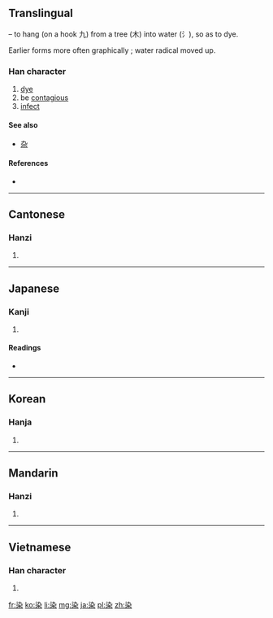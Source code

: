 ==Translingual==
{{Han compound|水|alt1=氵|t1=water|九|t2=hook|木|t3=tree|ls=ic}} – to hang (on a hook 九) from a tree (木) into water (氵), so as to dye.

Earlier forms more often graphically {{Han compound|氵|杂}}; water radical moved up.

===Han character===
{{Han char|rn=75|rad=木|as=05|sn=9|four=3490<sub>4</sub>|canj=水弓木 (END)}}

# [[dye]]
# be [[contagious]]
# [[infect]]

====See also====
* [[杂]]

====References====
* {{Han ref|kx=0519.040|dkj=14621|dj=0907.030|hdz=21188.070|uh=67D3|ud=26579|bh=AC56|bd=44118}}

----

==Cantonese==

===Hanzi===
{{yue-hanzi|jyut=|y=yim5}}

# {{defn|lang=yue|sort=木05}}

----

==Japanese==

===Kanji===
{{ja-kanji|grade=6|rs=木05}}

# {{defn|lang=ja|sort=木05}}

====Readings====
* {{ja-readings|on=[[せん]] (sen)|kun=[[そめる]] (someru), [[しみる]] (shimiru), [[そまる]] (somaru)}}

----

==Korean==

===Hanja===
{{ko-hanja|hangeul=[[염]]|eumhun=|rv=yeom|mr=yŏm|y=yem}}

# {{defn|lang=ko|sort=木05}}

----

==Mandarin==

===Hanzi===
{{cmn-hanzi|pin=[[rǎn]] ([[ran3]])|wg=jan<sup>3</sup>}}

# {{defn|lang=cmn|sort=木05}}

----

==Vietnamese==

===Han character===
{{vi-hantu|[[nhiễm]], [[nhuộm]], [[nhẹm]], [[nhuốm]], [[ruộm]], [[vẩn]]|rs=木05}}

# {{defn|lang=vi|sort=木05}}

[[fr:染]]
[[ko:染]]
[[li:染]]
[[mg:染]]
[[ja:染]]
[[pl:染]]
[[zh:染]]